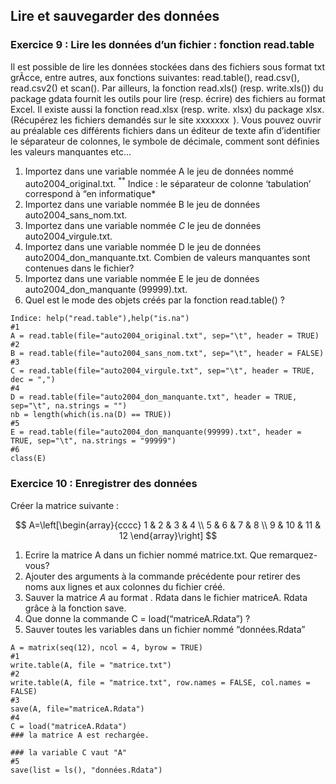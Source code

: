 ## Lire et sauvegarder des données {.unnumbered}

### Exercice 9 : Lire les données d'un fichier : fonction read.table {.unnumbered}

Il est possible de lire les données stockées dans des fichiers sous format txt grÃcce, entre autres, aux fonctions suivantes: read.table(), read.csv(), read.csv2() et scan(). Par ailleurs, la fonction read.xls() (resp. write.xls()) du package gdata fournit les outils pour lire (resp. écrire) des fichiers au format Excel. Il existe aussi la fonction read.xlsx (resp. write. xlsx) du package xlsx. (Récupérez les fichiers demandés sur le site $\operatorname{xxxxxxx}$ ). Vous pouvez ouvrir au préalable ces différents fichiers dans un éditeur de texte afin d'identifier le séparateur de colonnes, le symbole de décimale, comment sont définies les valeurs manquantes etc...

1.  Importez dans une variable nommée A le jeu de données nommé auto2004_original.txt. ${ }^{* *}$ Indice : le séparateur de colonne 'tabulation' correspond à "en informatique\*
2.  Importez dans une variable nommée B le jeu de données auto2004_sans_nom.txt.
3.  Importez dans une variable nommée $C$ le jeu de données auto2004_virgule.txt.
4.  Importez dans une variable nommée D le jeu de données auto2004_don_manquante.txt. Combien de valeurs manquantes sont contenues dans le fichier?
5.  Importez dans une variable nommée E le jeu de données auto2004_don_manquante (99999).txt.
6.  Quel est le mode des objets créés par la fonction read.table() ?

```         
Indice: help("read.table"),help("is.na")
#1
A = read.table(file="auto2004_original.txt", sep="\t", header = TRUE)
#2
B = read.table(file="auto2004_sans_nom.txt", sep="\t", header = FALSE)
#3
C = read.table(file="auto2004_virgule.txt", sep="\t", header = TRUE, dec = ",")
#4
D = read.table(file="auto2004_don_manquante.txt", header = TRUE, sep="\t", na.strings = "")
nb = length(which(is.na(D) == TRUE))
#5
E = read.table(file="auto2004_don_manquante(99999).txt", header = TRUE, sep="\t", na.strings = "99999")
#6
class(E)
```

### Exercice 10 : Enregistrer des données {.unnumbered}

Créer la matrice suivante :

$$
A=\left[\begin{array}{cccc}
1 & 2 & 3 & 4 \\
5 & 6 & 7 & 8 \\
9 & 10 & 11 & 12
\end{array}\right]
$$

1.  Ecrire la matrice A dans un fichier nommé matrice.txt. Que remarquez-vous?
2.  Ajouter des arguments à la commande précédente pour retirer des noms aux lignes et aux colonnes du fichier créé.
3.  Sauver la matrice $A$ au format . Rdata dans le fichier matriceA. Rdata grâce à la fonction save.
4.  Que donne la commande C = load("matriceA.Rdata") ?
5.  Sauver toutes les variables dans un fichier nommé "données.Rdata"

```         
A = matrix(seq(12), ncol = 4, byrow = TRUE)
#1
write.table(A, file = "matrice.txt")
#2
write.table(A, file = "matrice.txt", row.names = FALSE, col.names = FALSE)
#3
save(A, file="matriceA.Rdata")
#4
C = load("matriceA.Rdata")
### la matrice A est rechargée.
```

```         
### la variable C vaut "A"
#5
save(list = ls(), "données.Rdata")
```
